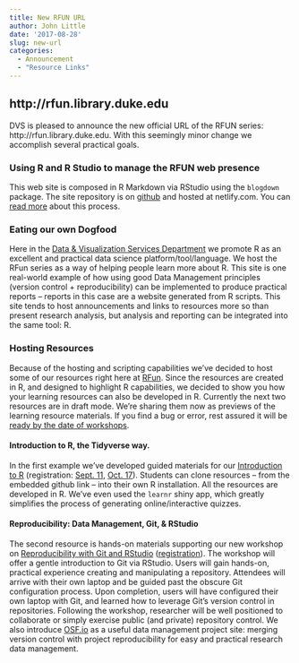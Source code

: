 ```yaml
---
title: New RFUN URL
author: John Little
date: '2017-08-28'
slug: new-url
categories: 
  - Announcement
  - "Resource Links"
---
```


## http://rfun.library.duke.edu

DVS is pleased to announce the new official URL of the RFUN series:  http://rfun.library.duke.edu.  With this seemingly minor change we accomplish several practical goals.  

### Using R and R Studio to manage the RFUN web presence

This web site is composed in R Markdown via RStudio using the `blogdown` package.  The site repository is on [github](https://github.com/data-and-visualization/Rfun) and hosted at netlify.com.  You can [read more](https://bookdown.org/yihui/blogdown/) about this process.

### Eating our own Dogfood

Here in the [Data & Visualization Services Department](http://library.duke.edu/data/) we promote R as an excellent and practical data science platform/tool/language.  We host the RFun series as a way of helping people learn more about R.  This site is one real-world example of how using good Data Management principles (version control + reproducibility) can be implemented to produce practical reports -- reports in this case are a website generated from R scripts.  This site tends to host announcements and links to resources more so than present research analysis, but analysis and reporting can be integrated into the same tool:  R.

### Hosting Resources

Because of the hosting and scripting capabilities we've decided to host some of our resources right here at [RFun](http://rfun.library.duke.edu/).  Since the resources are created in R, and designed to highlight R capabilities, we decided to show you how your learning resources can also be developed in R.  Currently the next two resources are in draft mode.  We're sharing them now as previews of the learning resource materials.  If you find a bug or error, rest assured it will be [ready by the date of workshops](/2017/08/29/fall-2017-rfun-workshops/).

#### Introduction to R, the Tidyverse way.

In the first example we've developed guided materials for our [Introduction to R](/intro2r/) (registration:  [Sept. 11](http://duke.libcal.com/event/3442483), [Oct. 17](http://duke.libcal.com/event/3442545)).  Students can clone resources -- from the embedded github link -- into their own R installation.  All the resources are developed in R.  We've even used the `learnr` shiny app, which greatly simplifies the process of generating online/interactive quizzes.  

#### Reproducibility: Data Management, Git, & RStudio
The second resource is hands-on materials supporting our new workshop on [Reproducibility with Git and RStudio](/git/) ([registration](http://duke.libcal.com/event/3442538)).  The workshop will offer a gentle introduction to Git via RStudio. Users will gain hands-on, practical experience creating and manipulating a repository. Attendees will arrive with their own laptop and be guided past the obscure Git configuration process. Upon completion, users will have configured their own laptop with Git, and learned how to leverage Git’s version control in repositories. Following the workshop, researcher will be well positioned to collaborate or simply exercise public (and private) repository control.  We also introduce [OSF.io](https://osf.io/r6wfk/) as a useful data management project site: merging version control with project reproducibility for easy and practical research data management.  




